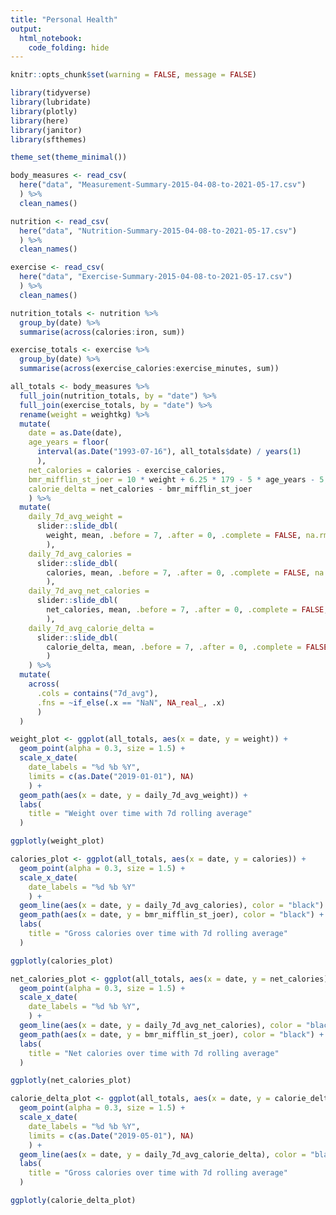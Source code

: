 ```yaml
---
title: "Personal Health"
output: 
  html_notebook:
    code_folding: hide
---
```


```r
knitr::opts_chunk$set(warning = FALSE, message = FALSE)
```


```r
library(tidyverse)
library(lubridate)
library(plotly)
library(here)
library(janitor)
library(sfthemes)

theme_set(theme_minimal())
```

```r
body_measures <- read_csv(
  here("data", "Measurement-Summary-2015-04-08-to-2021-05-17.csv")
  ) %>%
  clean_names()

nutrition <- read_csv(
  here("data", "Nutrition-Summary-2015-04-08-to-2021-05-17.csv")
  ) %>%
  clean_names()

exercise <- read_csv(
  here("data", "Exercise-Summary-2015-04-08-to-2021-05-17.csv")
  ) %>%
  clean_names()
```

```r
nutrition_totals <- nutrition %>% 
  group_by(date) %>% 
  summarise(across(calories:iron, sum))
```

```r
exercise_totals <- exercise %>% 
  group_by(date) %>% 
  summarise(across(exercise_calories:exercise_minutes, sum))
```

```r
all_totals <- body_measures %>% 
  full_join(nutrition_totals, by = "date") %>% 
  full_join(exercise_totals, by = "date") %>% 
  rename(weight = weightkg) %>% 
  mutate(
    date = as.Date(date),
    age_years = floor(
      interval(as.Date("1993-07-16"), all_totals$date) / years(1)
      ),
    net_calories = calories - exercise_calories,
    bmr_mifflin_st_joer = 10 * weight + 6.25 * 179 - 5 * age_years - 5,
    calorie_delta = net_calories - bmr_mifflin_st_joer
    ) %>%
  mutate(
    daily_7d_avg_weight = 
      slider::slide_dbl(
        weight, mean, .before = 7, .after = 0, .complete = FALSE, na.rm = TRUE
        ),
    daily_7d_avg_calories = 
      slider::slide_dbl(
        calories, mean, .before = 7, .after = 0, .complete = FALSE, na.rm = TRUE
        ),
    daily_7d_avg_net_calories = 
      slider::slide_dbl(
        net_calories, mean, .before = 7, .after = 0, .complete = FALSE, na.rm = TRUE
        ),
    daily_7d_avg_calorie_delta = 
      slider::slide_dbl(
        calorie_delta, mean, .before = 7, .after = 0, .complete = FALSE, na.rm = TRUE
        )
    ) %>% 
  mutate(
    across(
      .cols = contains("7d_avg"),
      .fns = ~if_else(.x == "NaN", NA_real_, .x)
      )
  )
```

```r
weight_plot <- ggplot(all_totals, aes(x = date, y = weight)) +
  geom_point(alpha = 0.3, size = 1.5) +
  scale_x_date(
    date_labels = "%d %b %Y",
    limits = c(as.Date("2019-01-01"), NA)
    ) +
  geom_path(aes(x = date, y = daily_7d_avg_weight)) +
  labs(
    title = "Weight over time with 7d rolling average"
  )

ggplotly(weight_plot)
```

```r
calories_plot <- ggplot(all_totals, aes(x = date, y = calories)) +
  geom_point(alpha = 0.3, size = 1.5) +
  scale_x_date(
    date_labels = "%d %b %Y"
    ) +
  geom_line(aes(x = date, y = daily_7d_avg_calories), color = "black") +
  geom_path(aes(x = date, y = bmr_mifflin_st_joer), color = "black") +
  labs(
    title = "Gross calories over time with 7d rolling average"
  )

ggplotly(calories_plot)
```

```r
net_calories_plot <- ggplot(all_totals, aes(x = date, y = net_calories)) +
  geom_point(alpha = 0.3, size = 1.5) +
  scale_x_date(
    date_labels = "%d %b %Y",
    ) +
  geom_line(aes(x = date, y = daily_7d_avg_net_calories), color = "black") +
  geom_path(aes(x = date, y = bmr_mifflin_st_joer), color = "black") +
  labs(
    title = "Net calories over time with 7d rolling average"
  )

ggplotly(net_calories_plot)
```

```r
calorie_delta_plot <- ggplot(all_totals, aes(x = date, y = calorie_delta)) +
  geom_point(alpha = 0.3, size = 1.5) +
  scale_x_date(
    date_labels = "%d %b %Y",
    limits = c(as.Date("2019-05-01"), NA)
    ) +
  geom_line(aes(x = date, y = daily_7d_avg_calorie_delta), color = "black") +
  labs(
    title = "Gross calories over time with 7d rolling average"
  )

ggplotly(calorie_delta_plot)
```
